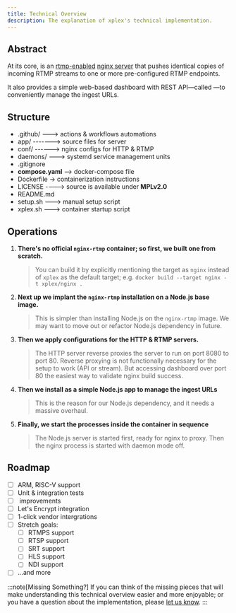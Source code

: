 ```yaml
---
title: Technical Overview
description: The explanation of xplex's technical implementation.
---
```


## Abstract

At its core, <Xplex /> is an [rtmp-enabled](https://github.com/arut/nginx-rtmp-module) [nginx server](http://nginx.org/) that pushes identical copies of incoming RTMP streams to one or more pre-configured RTMP endpoints.

It also provides a simple web-based dashboard with REST API&mdash;called <Xplex isHQ />&mdash;to conveniently manage the ingest URLs.

## Structure

<FileTree>

- .github/ ---> actions & workflows automations
- app/ -------> source files for <Xplex isHQ /> server
- conf/ ------> nginx configs for HTTP & RTMP
- daemons/ ---> systemd service management units
- .gitignore
- **compose.yaml** --> docker-compose file
- Dockerfile -> containerization instructions
- LICENSE ----> source is available under **MPLv2.0**
- README.md
- setup.sh ---> <Xplex /> manual setup script
- xplex.sh ---> <Xplex /> container startup script

</FileTree>

## Operations

<Steps>

1. **There's no official `nginx-rtmp` container; so first, we built one from scratch.**
   > You can build it by explicitly mentioning the target as `nginx` instead of `xplex` as the default target; e.g. `docker build --target nginx -t xplex/nginx .`

2. **Next up we implant the `nginx-rtmp` installation on a Node.js base image.**
   > This is simpler than installing Node.js on the `nginx-rtmp` image. We may want to move out or refactor Node.js dependency in future.

3. **Then we apply configurations for the HTTP & RTMP servers.**
   > The HTTP server reverse proxies the <Xplex isHQ /> server to run on port 8080 to port 80.
   > Reverse proxying is not functionally necessary for the setup to work (API or stream).
   > But accessing dashboard over port 80 the easiest way to validate nginx build success.

4. **Then we install <Xplex isHQ /> as a simple Node.js app to manage the ingest URLs**
   > This is the reason for our Node.js dependency, and it needs a massive overhaul.

5. **Finally, we start the processes inside the container in sequence**
   > The Node.js server is started first, ready for nginx to proxy. Then the nginx process is started with daemon mode off.

</Steps>

## Roadmap

- [ ] ARM, RISC-V support
- [ ] Unit & integration tests
- [ ] <Xplex isHQ /> improvements
- [ ] Let's Encrypt integration
- [ ] 1-click vendor intergrations
- [ ] Stretch goals:
  - [ ] RTMPS support
  - [ ] RTSP support
  - [ ] SRT support
  - [ ] HLS support
  - [ ] NDI support
- [ ] ...and more

:::note[Missing Something?]
If you can think of the missing pieces that will make understanding this technical overview easier and more enjoyable; or you have a question about the implementation, please [let us know](https://github.com/xplexHQ/core/issues).
:::
